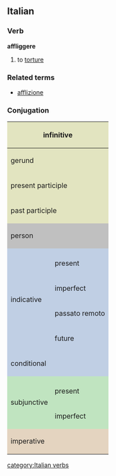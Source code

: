 ==Italian==
===Verb===
'''affliggere'''

# to [[torture]]

===Related terms===
*[[afflizione]]

===Conjugation===

<center>
{| style="background:#F0F0F0"

|-
! colspan="3" style="background:#e2e4c0" | infinitive
| colspan="5" | affliggere

|-
! colspan="3" style="background:#e2e4c0" | gerund
| colspan="5" | affliggendo

|-
! colspan="3" style="background:#e2e4c0" | present participle
| colspan="5" | [[affliggente]]

|-
! colspan="3" style="background:#e2e4c0" | past participle
| colspan="5" | [[afflitto]]

|-
! colspan="2" rowspan="2" style="background:#C0C0C0" | person
! colspan="3" style="background:#C0C0C0" | singular
! colspan="3" style="background:#C0C0C0" | plural

|-
! style="background:#C0C0C0;width:12.5%" | first
! style="background:#C0C0C0;width:12.5%" | second
! style="background:#C0C0C0;width:12.5%" | third
! style="background:#C0C0C0;width:12.5%" | first
! style="background:#C0C0C0;width:12.5%" | second
! style="background:#C0C0C0;width:12.5%" | third

|-
! rowspan="5" style="background:#c0cfe4" | indicative

! style="background:#c0cfe4" colspan="1" | 
! style="background:#c0cfe4" | io
! style="background:#c0cfe4" | tu
! style="background:#c0cfe4" | lui/lei
! style="background:#c0cfe4" | noi
! style="background:#c0cfe4" | voi
! style="background:#c0cfe4" | loro

|-
! style="height:3em;background:#c0cfe4" | present
| affliggo
| affliggi
| affligge
| affliggiamo
| affliggete
| affliggono

|-
! style="height:3em;background:#c0cfe4" | imperfect
| affliggevo
| affliggevi
| affliggeva
| affliggevamo
| affliggevate
| affliggevano

|-
! style="height:3em;background:#c0cfe4" | passato remoto
| afflissi
| affliggesti
| afflisse
| affliggemmo
| affliggeste
| afflissero

|-
! style="height:3em;background:#c0cfe4" | future
| affliggerò
| affliggerai
| affliggerà
| affliggeremo
| affliggerete
| affliggeranno

|-
! colspan="2" style="height:3em;background:#c0cfe4" | conditional
| affliggerei
| affliggeresti
| affliggerebbe
| affliggeremmo
| affliggereste
| affliggerebbero

|-
! rowspan="3" style="background:#c0e4c0" |subjunctive
! style="background:#c0e4c0" | 
! style="background:#c0e4c0" | che io
! style="background:#c0e4c0" | che tu
! style="background:#c0e4c0" | che lui/che lei
! style="background:#c0e4c0" | che noi
! style="background:#c0e4c0" | che voi
! style="background:#c0e4c0" | che loro

|-
! style="height:3em;background:#c0e4c0" | present
| affligga
| affligga
| affligga
| affliggiamo
| affliggiate
| affliggano

|-
! style="height:3em;background:#c0e4c0" rowspan="1" | imperfect
| affliggessi
| affliggessi
| affliggesse
| affliggessimo
| affliggeste
| affliggessero

|-
! colspan="2" rowspan="2" style="height:3em;background:#e4d4c0" | imperative
! style="background:#e4d4c0" | -
! style="background:#e4d4c0" | tu
! style="background:#e4d4c0" | lui/lei
! style="background:#e4d4c0" | noi
! style="background:#e4d4c0" | voi
! style="background:#e4d4c0" | loro

|-
|
| affliggi
| affligga
| affliggiamo
| affliggete
| affliggano

|}
</center>
[[category:Italian verbs]]